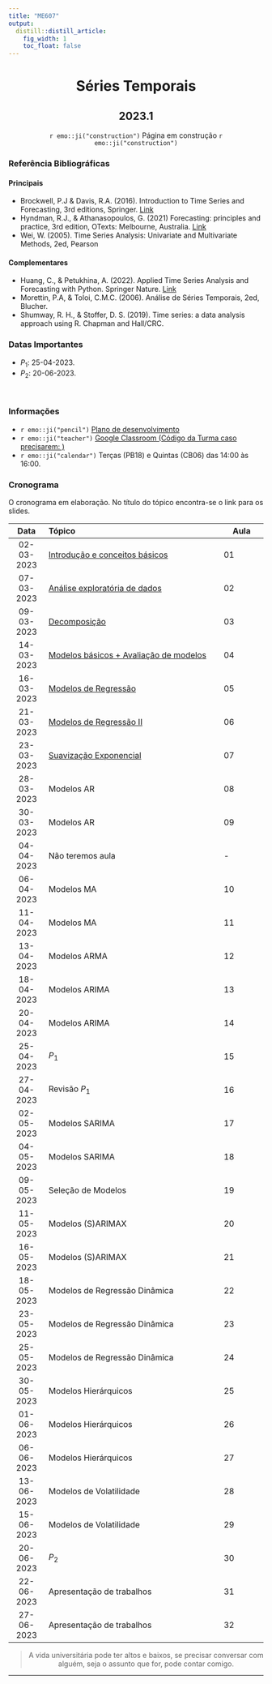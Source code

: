 ```yaml
---
title: "ME607"
output:
  distill::distill_article: 
    fig_width: 1
    toc_float: false  
---
```


<center>

# Séries Temporais

## 2023.1

`r emo::ji("construction")` Página em construção `r emo::ji("construction")`

</center>

### Referência Bibliográficas

#### Principais

- Brockwell, P.J & Davis, R.A. (2016). Introduction to Time Series and Forecasting, 3rd editions, Springer. [Link](https://link.springer.com/book/10.1007/978-3-319-29854-2)
- Hyndman, R.J., \& Athanasopoulos, G. (2021) Forecasting: principles and practice, 3rd edition, OTexts: Melbourne, Australia. [Link](https://otexts.com/fpp3/)
- Wei, W. (2005). Time Series Analysis: Univariate and Multivariate Methods, 2ed, Pearson


#### Complementares


- Huang, C., \& Petukhina, A. (2022). Applied Time Series Analysis and Forecasting with Python. Springer Nature. [Link](https://link.springer.com/book/10.1007/978-3-031-13584-2)
- Morettin, P.A, \& Toloi, C.M.C. (2006). Análise de Séries Temporais, 2ed, Blucher.
- Shumway, R. H., & Stoffer, D. S. (2019). Time series: a data analysis approach using R. Chapman and Hall/CRC.

### Datas Importantes

- $P_1:$ 25-04-2023.
- $P_2:$ 20-06-2023.
 

</br>

### Informações 

- `r emo::ji("pencil")` [Plano de desenvolvimento]()
- `r emo::ji("teacher")` [Google Classroom  (Código da Turma caso precisarem:  )]()
- `r emo::ji("calendar")` Terças (PB18) e Quintas (CB06) das 14:00 às 16:00.



### **Cronograma**

O cronograma em elaboração. No título do tópico encontra-se o link para os slides.


| Data  | Tópico                         | Aula |
|:-----:|:-------------------------------|--------|
| 02-03-2023    | [Introdução e conceitos básicos](https://ctruciosm.github.io/ME607-unicamp/Aula01.html) | 01 | 
| 07-03-2023     | [Análise exploratória de dados](https://ctruciosm.github.io/ME607-unicamp/Aula02.html) | 02 | 
| 09-03-2023     | [Decomposição](https://ctruciosm.github.io/ME607-unicamp/Aula03.html)   | 03 | 
| 14-03-2023     | [Modelos básicos + Avaliação de modelos](https://ctruciosm.github.io/ME607-unicamp/Aula04.html) | 04 | 
| 16-03-2023     | [Modelos de Regressão](https://ctruciosm.github.io/ME607-unicamp/Aula05.html) | 05 | 
| 21-03-2023     | [Modelos de Regressão II](https://ctruciosm.github.io/ME607-unicamp/Aula06.html) | 06 | 
| 23-03-2023     | [Suavização Exponencial](https://ctruciosm.github.io/ME607-unicamp/Aula07.html)  | 07 | 
| 28-03-2023     | Modelos AR | 08 | 
| 30-03-2023     | Modelos AR   | 09 | 
| 04-04-2023     | Não teremos aula   | - | 
| 06-04-2023     | Modelos MA  | 10 | 
| 11-04-2023     | Modelos MA | 11 | 
| 13-04-2023     | Modelos ARMA | 12 | 
| 18-04-2023     | Modelos ARIMA  | 13 | 
| 20-04-2023     | Modelos ARIMA    | 14 | 
| 25-04-2023     | $P_1$ | 15 | 
| 27-04-2023     | Revisão $P_1$ | 16 |
| 02-05-2023     | Modelos SARIMA | 17 | 
| 04-05-2023     | Modelos SARIMA | 18 | 
| 09-05-2023     | Seleção de Modelos | 19 | 
| 11-05-2023     | Modelos (S)ARIMAX   | 20 | 
| 16-05-2023     | Modelos (S)ARIMAX   | 21 | 
| 18-05-2023     | Modelos de Regressão Dinâmica  | 22 | 
| 23-05-2023     | Modelos de Regressão Dinâmica | 23 | 
| 25-05-2023     | Modelos de Regressão Dinâmica | 24 | 
| 30-05-2023     | Modelos Hierárquicos | 25 | 
| 01-06-2023     | Modelos Hierárquicos  | 26 | 
| 06-06-2023     | Modelos Hierárquicos  | 27 | 
| 13-06-2023     | Modelos de Volatilidade | 28 | 
| 15-06-2023     | Modelos de Volatilidade| 29 | 
| 20-06-2023     | $P_2$ | 30 | 
| 22-06-2023     | Apresentação de trabalhos | 31 | 
| 27-06-2023     | Apresentação de trabalhos | 32 | 

<center>

> A vida universitária pode ter altos e baixos, se precisar conversar com alguém, seja o assunto que for, pode contar comigo. 

</center>



---- 